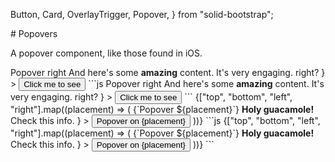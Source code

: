   Button,
  Card,
  OverlayTrigger,
  Popover,
} from "solid-bootstrap";

<GithubSource name="PopoverDocs.mdx" />
# Popovers

<p class="lead">
  A popover component, like those found in iOS.
</p>


<div class="row gy-5 pt-3">

  <Example title="Examples">
    <Example.Intro>
    </Example.Intro>
    <Example.Preview>
      <OverlayTrigger
        trigger="click"
        offset={[0, 8]}
        placement="right"
        overlay={
          <Popover id="popover-basic">
            <Popover.Header as="h3">Popover right</Popover.Header>
            <Popover.Body>
              And here's some <strong>amazing</strong> content. It's very
              engaging. right?
            </Popover.Body>
          </Popover>
        }
      >
        <Button variant="success">Click me to see</Button>
      </OverlayTrigger>
    </Example.Preview>
    <Example.Code>
      ```js
      <OverlayTrigger
        trigger="click"
        offset={[0, 8]}
        placement="right"
        overlay={
          <Popover id="popover-basic">
            <Popover.Header as="h3">Popover right</Popover.Header>
            <Popover.Body>
              And here's some <strong>amazing</strong> content. It's very
              engaging. right?
            </Popover.Body>
          </Popover>
        }
      >
        <Button variant="success">Click me to see</Button>
      </OverlayTrigger>
      ```
    </Example.Code>
  </Example>

  <Example title="Placement options">
    <Example.Preview>
      {["top", "bottom", "left", "right"].map((placement) => (
        <OverlayTrigger
          trigger="click"
          offset={[0, 8]}
          placement={placement}
          overlay={
            <Popover id={`popover-positioned-${placement}`}>
              <Popover.Header as="h3">{`Popover ${placement}`}</Popover.Header>
              <Popover.Body>
                <strong>Holy guacamole!</strong> Check this info.
              </Popover.Body>
            </Popover>
          }
        >
          <Button variant="secondary" class="me-2">
            Popover on {placement}
          </Button>
        </OverlayTrigger>
      ))}
    </Example.Preview>
    <Example.Code>
      ```js
      {["top", "bottom", "left", "right"].map((placement) => (
        <OverlayTrigger
          trigger="click"
          offset={[0, 8]}
          placement={placement as Placement}
          overlay={
            <Popover id={`popover-positioned-${placement}`}>
              <Popover.Header as="h3">{`Popover ${placement}`}</Popover.Header>
              <Popover.Body>
                <strong>Holy guacamole!</strong> Check this info.
              </Popover.Body>
            </Popover>
          }
        >
          <Button variant="secondary" class="me-2">
            Popover on {placement}
          </Button>
        </OverlayTrigger>
      ))}
      ```
    </Example.Code>
  </Example>

  <PopoverApi />
</div>



